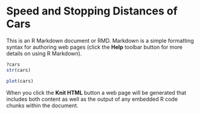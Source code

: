 Speed and Stopping Distances of Cars
========================================================

This is an R Markdown document or RMD. Markdown is a simple formatting syntax for authoring web pages (click the **Help** toolbar button for more details on using R Markdown).

```r
?cars
str(cars)
```

```r
plot(cars)
```





When you click the **Knit HTML** button a web page will be generated that includes both content as well as the output of any embedded R code chunks within the document.
